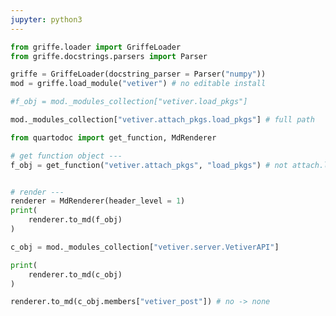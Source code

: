 ```yaml
---
jupyter: python3
---
```


```python
from griffe.loader import GriffeLoader
from griffe.docstrings.parsers import Parser

griffe = GriffeLoader(docstring_parser = Parser("numpy"))
mod = griffe.load_module("vetiver") # no editable install

#f_obj = mod._modules_collection["vetiver.load_pkgs"]
```

```python
mod._modules_collection["vetiver.attach_pkgs.load_pkgs"] # full path
```

```python
from quartodoc import get_function, MdRenderer

# get function object ---
f_obj = get_function("vetiver.attach_pkgs", "load_pkgs") # not attach.laod


# render ---
renderer = MdRenderer(header_level = 1)
print(
    renderer.to_md(f_obj)
)
```

```python
c_obj = mod._modules_collection["vetiver.server.VetiverAPI"]

print(
    renderer.to_md(c_obj)
)
```

```python
renderer.to_md(c_obj.members["vetiver_post"]) # no -> none
```


